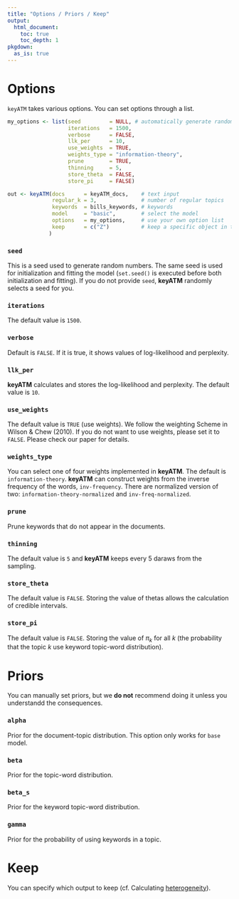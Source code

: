 ```yaml
---
title: "Options / Priors / Keep"
output: 
  html_document:
    toc: true
    toc_depth: 1
pkgdown:
  as_is: true
---
```



# Options
`keyATM` takes various options. You can set options through a list.
```r
my_options <- list(seed         = NULL, # automatically generate random seed 
                   iterations   = 1500,
                   verbose      = FALSE,
                   llk_per      = 10,
                   use_weights  = TRUE,
                   weights_type = "information-theory",
                   prune        = TRUE,
                   thinning     = 5,
                   store_theta  = FALSE,
                   store_pi     = FALSE)

out <- keyATM(docs      = keyATM_docs,    # text input
              regular_k = 3,              # number of regular topics
              keywords  = bills_keywords, # keywords
              model     = "basic",        # select the model
              options   = my_options,     # use your own option list
              keep      = c("Z")          # keep a specific object in the output
             )
```

### `seed`
This is a seed used to generate random numbers. The same seed is used for initialization and fitting the model (`set.seed()` is executed before both initialization and fitting). If you do not provide `seed`, **keyATM** randomly selects a seed for you.


### `iterations`
The  default value is `1500`.


### `verbose`
Default is `FALSE`. If it is true, it shows values of log-likelihood and perplexity.


### `llk_per`
**keyATM** calculates and stores the log-likelihood and perplexity. The default value is `10`. 


### `use_weights`
The default value is `TRUE` (use weights). We follow the weighting Scheme in Wilson \& Chew (2010). If you do not want to use weights, please set it to `FALSE`. Please check our paper for details.


### `weights_type`
You can select one of four weights implemented in **keyATM**. The default is `information-theory`. **keyATM** can construct weights from the inverse frequency of the words, `inv-frequency`. There are normalized version of two: `information-theory-normalized` and `inv-freq-normalized`.


### `prune`
Prune keywords that do not appear in the documents.


### `thinning`
The default value is `5` and **keyATM** keeps every $5$ daraws from the sampling.

### `store_theta`
The default value is `FALSE`. Storing the value of thetas allows the calculation of credible intervals.


### `store_pi`
The default value is `FALSE`. Storing the value of $\pi_k$ for all $k$ (the probability that the topic $k$ use keyword topic-word distribution).

# Priors
You can manually set priors, but we **do not** recommend doing it unless you understandd the consequences.


### `alpha`
Prior for the document-topic distribution. This option only works for `base` model.


### `beta`
Prior for the topic-word distribution.


### `beta_s`
Prior for the keyword topic-word distribution.


### `gamma`
Prior for the probability of using keywords in a topic.


# Keep
You can specify which output to keep (cf. Calculating [heterogeneity](Heterogeneity.html)).



